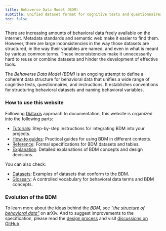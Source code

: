 ```yaml
---
title: Behaverse Data Model (BDM)
subtitle: Unified dataset format for cognitive tests and questionnaires
toc: false
---
```



There are increasing amounts of behavioral data freely available on the internet. Metadata standards and semantic web make it easier to find them. However, there are large inconsistencies in the way those datasets are structured, in the way their variables are named, and even in what is meant by various common terms. These inconsistencies make it unnecessarily hard to reuse or combine datasets and hinder the development of effective tools.

The *Behaverse Data Model (BDM)* is an ongoing attempt to define a coherent data structure for behavioral data that unifies a wide range of cognitive tests, questionnaires, and instructions. It establishes conventions for structuring behavioral datasets and naming behavioral variables.

### How to use this website

Following [Diátaxis](https://diataxis.fr/) approach to documentation, this website is organized into the following parts:

- [Tutorials](/tutorials): Step-by-step instructions for integrating BDM into your projects.
- [How-to guides](/guides): Practical guides for using BDM in different contexts.
- [Reference](/reference): Formal specifications for BDM datasets and tables.
- [Explanation](/explanation): Detailed explanations of BDM concepts and design decisions.

You can also check:

- [Datasets](/datasets): Examples of datasets that conform to the BDM.
- [Glossary](/glossary): A controlled vocabulary for behavioral data terms and BDM concepts.


### Evolution of the BDM

To learn more about the ideas behind the *BDM*, see [*"the structure of behavioral data"*](https://arxiv.org/abs/2012.12583) on arXiv. And to suggest improvements to the specification, please read the [design process](explanation/design-process.qmd) and visit [discussions on GitHub](https://github.com/orgs/behaverse/discussions).
